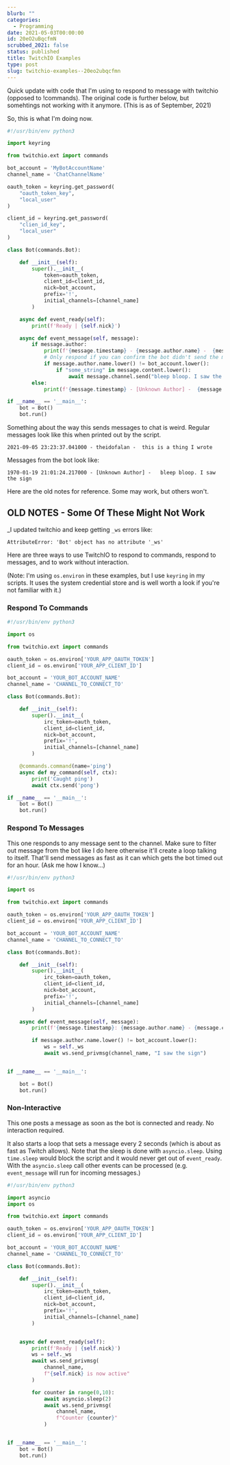 ```yaml
---
blurb: ""
categories:
  - Programming
date: 2021-05-03T00:00:00
id: 20eO2uBqcfmN
scrubbed_2021: false
status: published
title: TwitchIO Examples
type: post
slug: twitchio-examples--20eo2ubqcfmn
---
```


Quick update with code that I'm using to respond to message with twitchio (opposed to !commands). The original code is further below, but somehtings not working with it anymore. (This is as of September, 2021)

So, this is what I'm doing now. 

```python
#!/usr/bin/env python3

import keyring

from twitchio.ext import commands

bot_account = 'MyBotAccountName'
channel_name = 'ChatChannelName'

oauth_token = keyring.get_password(
    "oauth_token_key",
    "local_user"
)

client_id = keyring.get_password(
    "clien_id_key",
    "local_user"
)

class Bot(commands.Bot):

    def __init__(self):
        super().__init__(
            token=oauth_token,
            client_id=client_id,
            nick=bot_account,
            prefix='!',
            initial_channels=[channel_name]
        )

    async def event_ready(self):
        print(f'Ready | {self.nick}')

    async def event_message(self, message):
        if message.author: 
            print(f'{message.timestamp} - {message.author.name} -  {message.content}')
            # Only respond if you can confirm the bot didn't send the mssage
            if message.author.name.lower() != bot_account.lower():
                if "some_string" in message.content.lower():
                    await message.channel.send("bleep bloop. I saw the sign")
        else:
            print(f'{message.timestamp} - [Unknown Author] -  {message.content}')

if __name__ == '__main__':
    bot = Bot()
    bot.run()
```

Something about the way this sends messages to chat is weird. Regular messages look like this when printed out by the script.

```
2021-09-05 23:23:37.041000 - theidofalan -  this is a thing I wrote
```

Messages from the bot look like:

```
1970-01-19 21:01:24.217000 - [Unknown Author] -   bleep bloop. I saw the sign
```

Here are the old notes for reference. Some may work, but others won't.


## OLD NOTES - Some Of These Might Not Work

_I updated twitchio and keep getting `_ws` errors like:

```
AttributeError: 'Bot' object has no attribute '_ws'
```

Here are three ways to use TwitchIO to respond to commands, respond to messages, and to work without interaction.

(Note: I'm using `os.environ` in these examples, but I use `keyring` in my scripts. It uses the system credential store and is well worth a look if you're not familiar with it.)


### Respond To Commands

```python
#!/usr/bin/env python3

import os

from twitchio.ext import commands

oauth_token = os.environ['YOUR_APP_OAUTH_TOKEN']
client_id = os.environ['YOUR_APP_CLIENT_ID']

bot_account = 'YOUR_BOT_ACCOUNT_NAME'
channel_name = 'CHANNEL_TO_CONNECT_TO'

class Bot(commands.Bot):

    def __init__(self):
        super().__init__(
            irc_token=oauth_token,
            client_id=client_id,
            nick=bot_account,
            prefix='!',
            initial_channels=[channel_name]
        )

    @commands.command(name='ping')
    async def my_command(self, ctx):
        print('Caught ping')
        await ctx.send('pong')

if __name__ == '__main__':
    bot = Bot()
    bot.run()
```


### Respond To Messages

This one responds to any message sent to the channel. Make sure to filter out message from the bot like I do here otherwise it'll create a loop talking to itself. That'll send messages as fast as it can which gets the bot timed out for an hour. (Ask me how I know...)

```python
#!/usr/bin/env python3

import os

from twitchio.ext import commands

oauth_token = os.environ['YOUR_APP_OAUTH_TOKEN']
client_id = os.environ['YOUR_APP_CLIENT_ID']

bot_account = 'YOUR_BOT_ACCOUNT_NAME'
channel_name = 'CHANNEL_TO_CONNECT_TO'

class Bot(commands.Bot):

    def __init__(self):
        super().__init__(
            irc_token=oauth_token,
            client_id=client_id,
            nick=bot_account,
            prefix='!',
            initial_channels=[channel_name]
        )

    async def event_message(self, message):
        print(f'{message.timestamp}: {message.author.name} - {message.content}')

        if message.author.name.lower() != bot_account.lower():
            ws = self._ws
            await ws.send_privmsg(channel_name, "I saw the sign")


if __name__ == '__main__':

    bot = Bot()
    bot.run()
```




### Non-Interactive

This one posts a message as soon as the bot is connected and ready. No interaction required. 

It also starts a loop that sets a message every 2 seconds (which is about as fast as Twitch allows). Note that the sleep is done with `asyncio.sleep`. Using `time.sleep` would block the script and it would never get out of `event_ready`. With the `asyncio.sleep` call other events can be processed (e.g. `event_message` will run for incoming messages.)

```python
#!/usr/bin/env python3

import asyncio
import os

from twitchio.ext import commands

oauth_token = os.environ['YOUR_APP_OAUTH_TOKEN']
client_id = os.environ['YOUR_APP_CLIENT_ID']

bot_account = 'YOUR_BOT_ACCOUNT_NAME'
channel_name = 'CHANNEL_TO_CONNECT_TO'

class Bot(commands.Bot):

    def __init__(self):
        super().__init__(
            irc_token=oauth_token,
            client_id=client_id,
            nick=bot_account,
            prefix='!',
            initial_channels=[channel_name]
        )


    async def event_ready(self):
        print(f'Ready | {self.nick}')
        ws = self._ws
        await ws.send_privmsg(
            channel_name, 
            f"{self.nick} is now active"
        )

        for counter in range(0,10):
            await asyncio.sleep(2)
            await ws.send_privmsg(
                channel_name, 
                f"Counter {counter}"
            )


if __name__ == '__main__':
    bot = Bot()
    bot.run()
```